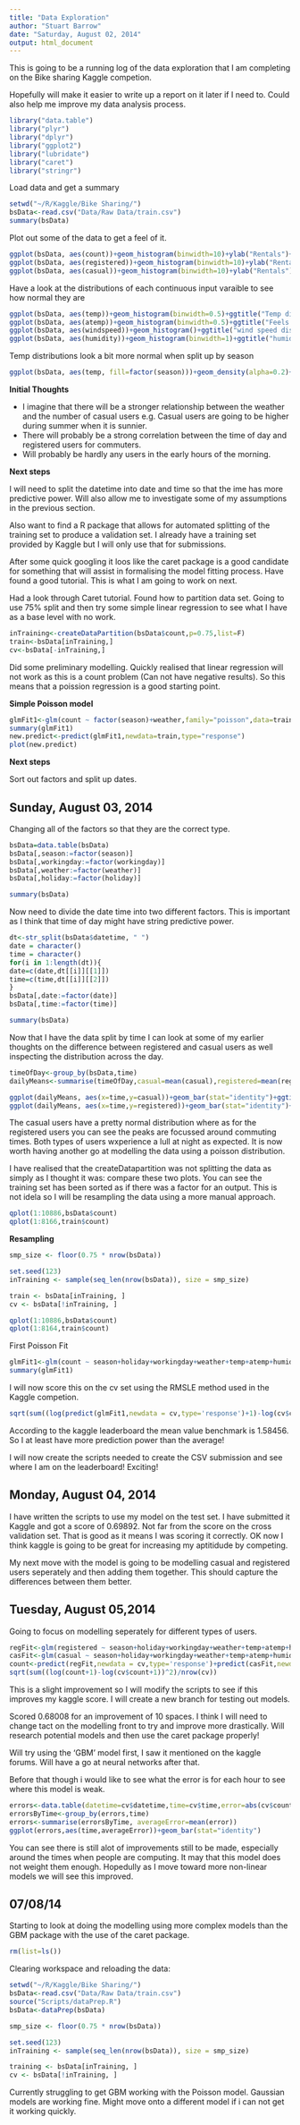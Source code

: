 ```yaml
---
title: "Data Exploration"
author: "Stuart Barrow"
date: "Saturday, August 02, 2014"
output: html_document
---
```


This is going to be a running log of the data exploration that I am completing on the Bike sharing Kaggle competion.

Hopefully will make it easier to write up a report on it later if I need to. Could also help me improve my data analysis process.

```r
library("data.table")
library("plyr")
library("dplyr")
library("ggplot2")
library("lubridate")
library("caret")
library("stringr")

```


Load data and get a summary
```r
setwd("~/R/Kaggle/Bike Sharing/")
bsData<-read.csv("Data/Raw Data/train.csv")
summary(bsData)
```

Plot out some of the data to get a feel of it.

```r
ggplot(bsData, aes(count))+geom_histogram(binwidth=10)+ylab("Rentals")+ggtitle("All bike rentals")
ggplot(bsData, aes(registered))+geom_histogram(binwidth=10)+ylab("Rentals")+ggtitle("All registed rentals")
ggplot(bsData, aes(casual))+geom_histogram(binwidth=10)+ylab("Rentals")+ggtitle("All casual rentals")
```

Have a look at the distributions of each continuous input varaible to see how normal they are

```r
ggplot(bsData, aes(temp))+geom_histogram(binwidth=0.5)+ggtitle("Temp distribution")
ggplot(bsData, aes(atemp))+geom_histogram(binwidth=0.5)+ggtitle("Feels like Temp distribution")
ggplot(bsData, aes(windspeed))+geom_histogram()+ggtitle("wind speed distribution")
ggplot(bsData, aes(humidity))+geom_histogram(binwidth=1)+ggtitle("humidity distribution")

```

Temp distributions look a bit more normal when split up by season
```r
ggplot(bsData, aes(temp, fill=factor(season)))+geom_density(alpha=0.2)+ggtitle("Temp distribution by season")
```

**Initial Thoughts**

* I imagine that there will be a stronger relationship between the weather and the number of casual users e.g. Casual users are going to be higher during summer when it is sunnier.
* There will probably be a strong correlation between the time of day and registered users for commuters.
* Will probably be hardly any users in the early hours of the morning.

**Next steps**

I will need to split the datetime into date and time so that the ime has more predictive power. Will also allow me to investigate some of my assumptions in the previous section. 

Also want to find a R package that allows for automated splitting of the training set to produce a validation set. I already have a training set provided by Kaggle but I will only use that for submissions.

After some quick googling it loos like the caret package is a good candidate for something that will assist in formalising the model fitting process. Have found a good tutorial. This is what I am going to work on next.

Had a look through Caret tutorial. Found how to partition data set. Going to use 75% split and then try some simple linear regression to see what I have as a base level with no work.

```r
inTraining<-createDataPartition(bsData$count,p=0.75,list=F)
train<-bsData[inTraining,]
cv<-bsData[-inTraining,]

```

Did some preliminary modelling. Quickly realised that linear regression will not work as this is a count problem (Can not have negative results). So this means that a poission regression is a good starting point.

**Simple Poisson model**

```r
glmFit1<-glm(count ~ factor(season)+weather,family="poisson",data=train)
summary(glmFit1)
new.predict<-predict(glmFit1,newdata=train,type="response")
plot(new.predict)
```

**Next steps**

Sort out factors and split up dates.


## Sunday, August 03, 2014


Changing all of the factors so that they are the correct type.

```r
bsData=data.table(bsData)
bsData[,season:=factor(season)]
bsData[,workingday:=factor(workingday)]
bsData[,weather:=factor(weather)]
bsData[,holiday:=factor(holiday)]
```

```r
summary(bsData)
```

Now need to divide the date time into two different factors. This is important as I think that time of day might have string predictive power.
```r
dt<-str_split(bsData$datetime, " ")
date = character()
time = character()
for(i in 1:length(dt)){
date=c(date,dt[[i]][[1]])
time=c(time,dt[[i]][[2]])
}
bsData[,date:=factor(date)]
bsData[,time:=factor(time)]
```

```r
summary(bsData)
```

Now that I have the data split by time I can look at some of my earlier thoughts on the difference between registered and casual users as well inspecting the distribution across the day.
```r
timeOfDay<-group_by(bsData,time)
dailyMeans<-summarise(timeOfDay,casual=mean(casual),registered=mean(registered),total=mean(count))
```

```r
ggplot(dailyMeans, aes(x=time,y=casual))+geom_bar(stat="identity")+ggtitle("Hourly Means for Casual Users")
ggplot(dailyMeans, aes(x=time,y=registered))+geom_bar(stat="identity")+ggtitle("Hourly Means for Registered Users")
```

The casual users have a pretty normal distribution where as for the registered users you can see the peaks are focussed around commuting times. Both types of users wxperience a lull at night as expected. It is now worth having another go at modelling the data using a poisson distribution.

I have realised that the createDatapartition was not splitting the data as simply as I thought it was: compare these two plots. You can see the training set has been sorted as if there was a factor for an output. This is not idela so I will be resampling the data using a more manual approach.

```r
qplot(1:10886,bsData$count)
qplot(1:8166,train$count)
```

**Resampling**
```r
smp_size <- floor(0.75 * nrow(bsData))

set.seed(123)
inTraining <- sample(seq_len(nrow(bsData)), size = smp_size)

train <- bsData[inTraining, ]
cv <- bsData[!inTraining, ]
```

```r
qplot(1:10886,bsData$count)
qplot(1:8164,train$count)
```

First Poisson Fit

```r
glmFit1<-glm(count ~ season+holiday+workingday+weather+temp+atemp+humidity+windspeed+time,family="poisson",data=train)
summary(glmFit1)
```

I will now score this on the cv set using the RMSLE method used in the Kaggle competion.

```r
sqrt(sum((log(predict(glmFit1,newdata = cv,type='response')+1)-log(cv$count+1))^2)/nrow(cv))
```

According to the kaggle leaderboard the mean value benchmark is 1.58456. So I at least have more prediction power than the average!

I will now create the scripts needed to create the CSV submission and see where I am on the leaderboard! Exciting!

## Monday, August 04, 2014

I have written the scripts to use my model on the test set. I have submitted it Kaggle and got a score of 0.69892. Not far from the score on the cross validation set. That is good as it means I was scoring it correctly. OK now I think kaggle is going to be great for increasing my aptitidude by competing.

My next move with the model is going to be modelling casual and registered users seperately and then adding them together. This should capture the differences between them better.

## Tuesday, August 05,2014

Going to focus on modelling seperately for different types of users.

```r
regFit<-glm(registered ~ season+holiday+workingday+weather+temp+atemp+humidity+windspeed+time,family="poisson",data=train)
casFit<-glm(casual ~ season+holiday+workingday+weather+temp+atemp+humidity+windspeed+time,family="poisson",data=train)
count<-predict(regFit,newdata = cv,type='response')+predict(casFit,newdata = cv,type='response')
sqrt(sum((log(count+1)-log(cv$count+1))^2)/nrow(cv))
```

This is a slight improvement so I will modify the scripts to see if this improves my kaggle score. I will create a new branch for testing out models.

Scored 0.68008 for an improvement of 10 spaces. I think I will need to change tact on the modelling front to try and improve more drastically. Will research potential models and then use the caret package properly!

Will try using the 'GBM' model first, I saw it mentioned on the kaggle forums. Will have a go at neural networks after that.

Before that though i would like to see what the error is for each hour to see where this model is weak.

```r
errors<-data.table(datetime=cv$datetime,time=cv$time,error=abs(cv$count-count))
errorsByTime<-group_by(errors,time)
errors<-summarise(errorsByTime, averageError=mean(error))
ggplot(errors,aes(time,averageError))+geom_bar(stat="identity")

```

You can see there is still alot of improvements still to be made, especially around the times when people are computing. It may that this model does not weight them enough. Hopedully as I move toward more non-linear models we will see this improved.

## 07/08/14

Starting to look at doing the modelling using more complex models than the GBM package with the use of the caret package.

```r
rm(list=ls())
```

Clearing workspace and reloading the data:
```r
setwd("~/R/Kaggle/Bike Sharing/")
bsData<-read.csv("Data/Raw Data/train.csv")
source("Scripts/dataPrep.R")
bsData<-dataPrep(bsData)

smp_size <- floor(0.75 * nrow(bsData))

set.seed(123)
inTraining <- sample(seq_len(nrow(bsData)), size = smp_size)

training <- bsData[inTraining, ]
cv <- bsData[!inTraining, ]

```

Currently struggling to get GBM working with the Poisson model. Gaussian models are working fine. Might move onto a different model if i can not get it working quickly.

